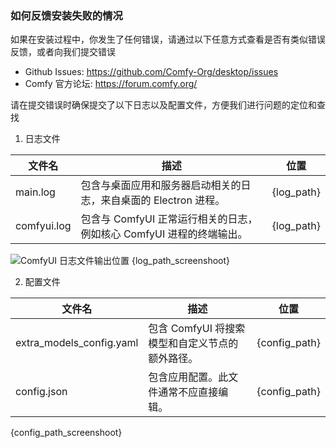 ### 如何反馈安装失败的情况

如果在安装过程中，你发生了任何错误，请通过以下任意方式查看是否有类似错误反馈，或者向我们提交错误

- Github Issues: https://github.com/Comfy-Org/desktop/issues
- Comfy 官方论坛: https://forum.comfy.org/

请在提交错误时确保提交了以下日志以及配置文件，方便我们进行问题的定位和查找

1. 日志文件

| 文件名         | 描述                                                              | 位置             |
|---------------|------------------------------------------------------------------|------------------|
| main.log      | 包含与桌面应用和服务器启动相关的日志，来自桌面的 Electron 进程。          | {log_path}       |
| comfyui.log   | 包含与 ComfyUI 正常运行相关的日志，例如核心 ComfyUI 进程的终端输出。      | {log_path}       |

![ComfyUI 日志文件输出位置](/images/desktop/win-comfyui-desktop-10-logs.jpg)
{log_path_screenshoot}

2. 配置文件

| 文件名                     | 描述                                                      | 位置                                                   |
|---------------------------|----------------------------------------------------------|--------------------------------------------------------|
| extra_models_config.yaml  | 包含 ComfyUI 将搜索模型和自定义节点的额外路径。                 | {config_path}           |
| config.json               | 包含应用配置。此文件通常不应直接编辑。                          | {config_path}           |

{config_path_screenshoot}

